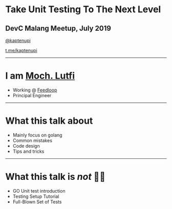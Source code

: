 
# Take Unit Testing To The Next Level

## DevC Malang Meetup, July 2019 

[@kaptenupi](https://twitter.com/kaptenupi)

[t.me/kaptenupi](https://t.me/kaptenupi)

---

# I am [Moch. Lutfi](https://github.com/h4ckm03d)

<ul>
  <Appear>
    <li>
      Working @ <a href="https://feedloop.io">Feedloop</a>
    </li>
    <li>Principal Engineer</li>
  </Appear>
</ul>

---

# What this talk about
- Mainly focus on golang
- Common mistakes
- Code design
- Tips and tricks


---

# What this talk is _not_ ☝🏼
- GO Unit test introduction
- Testing Setup Tutorial
- Full-Blown Set of Tests
